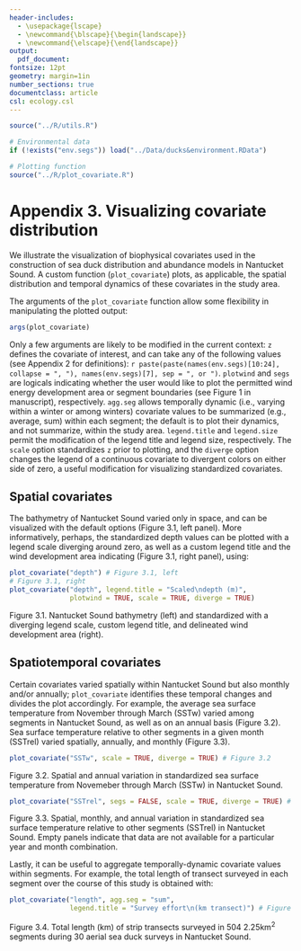 ```yaml
---
header-includes:
  - \usepackage{lscape}
  - \newcommand{\blscape}{\begin{landscape}}
  - \newcommand{\elscape}{\end{landscape}}
output: 
  pdf_document:
fontsize: 12pt
geometry: margin=1in
number_sections: true
documentclass: article
csl: ecology.csl
---
```

```r
source("../R/utils.R")

# Environmental data
if (!exists("env.segs")) load("../Data/ducks&environment.RData")

# Plotting function
source("../R/plot_covariate.R")
```

# Appendix 3. Visualizing covariate distribution

We illustrate the visualization of biophysical covariates used in the construction of sea duck distribution and abundance models in Nantucket Sound.  A custom function (`plot_covariate`) plots, as applicable, the spatial distribution and temporal dynamics of these covariates in the study area.  

The arguments of the `plot_covariate` function allow some flexibility in manipulating the plotted output:
```r
args(plot_covariate)
```

Only a few arguments are likely to be modified in the current context: `z` defines the covariate of interest, and can take any of the following values (see Appendix 2 for definitions): `r paste(paste(names(env.segs)[10:24], collapse = ", "), names(env.segs)[7], sep = ", or ")`.  `plotwind` and `segs` are logicals indicating whether the user would like to plot the permitted wind energy development area or segment boundaries (see Figure 1 in manuscript), respectively.  `agg.seg` allows temporally dynamic (i.e., varying within a winter or among winters) covariate values to be summarized (e.g., average, sum) within each segment; the default is to plot their dynamics, and not summarize, within the study area.  `legend.title` and `legend.size` permit the modification of the legend title and legend size, respectively.  The `scale` option standardizes `z` prior to plotting, and the `diverge` option changes the legend of a continuous covariate to divergent colors on either side of zero, a useful modification for visualizing standardized covariates.

## Spatial covariates

The bathymetry of Nantucket Sound varied only in space, and can be visualized with the default options (Figure 3.1, left panel).  More informatively, perhaps, the standardized depth values can be plotted with a legend scale diverging around zero, as well as a custom legend title and the wind development area indicating (Figure 3.1, right panel), using:
```r
plot_covariate("depth") # Figure 3.1, left
# Figure 3.1, right
plot_covariate("depth", legend.title = "Scaled\ndepth (m)", 
               plotwind = TRUE, scale = TRUE, diverge = TRUE)
```
Figure 3.1.  Nantucket Sound bathymetry (left) and standardized with a diverging legend scale, custom legend title, and delineated wind development area (right).

## Spatiotemporal covariates

Certain covariates varied spatially within Nantucket Sound but also monthly and/or annually; `plot_covariate` identifies these temporal changes and divides the plot accordingly.  For example, the average sea surface temperature from November through March (SSTw) varied among segments in Nantucket Sound, as well as on an annual basis (Figure 3.2).  Sea surface temperature relative to other segments in a given month (SSTrel) varied spatially, annually, and monthly (Figure 3.3).

\newpage
\blscape
```r
plot_covariate("SSTw", scale = TRUE, diverge = TRUE) # Figure 3.2
```
Figure 3.2.  Spatial and annual variation in standardized sea surface temperature from Novemeber through March (SSTw) in Nantucket Sound. 

\newpage
```r
plot_covariate("SSTrel", segs = FALSE, scale = TRUE, diverge = TRUE) # Figure 3.3
```
Figure 3.3.  Spatial, monthly, and annual variation in standardized sea surface temperature relative to other segments (SSTrel) in Nantucket Sound. Empty panels indicate that data are not available for a particular year and month combination.
\elscape
\newpage

Lastly, it can be useful to aggregate temporally-dynamic covariate values within segments.  For example, the total length of transect surveyed in each segment over the course of this study is obtained with:
```r
plot_covariate("length", agg.seg = "sum", 
               legend.title = "Survey effort\n(km transect)") # Figure 3.4
```

Figure 3.4.  Total length (km) of strip transects surveyed in 504 2.25km^2^ segments during 30 aerial sea duck surveys in Nantucket Sound.
